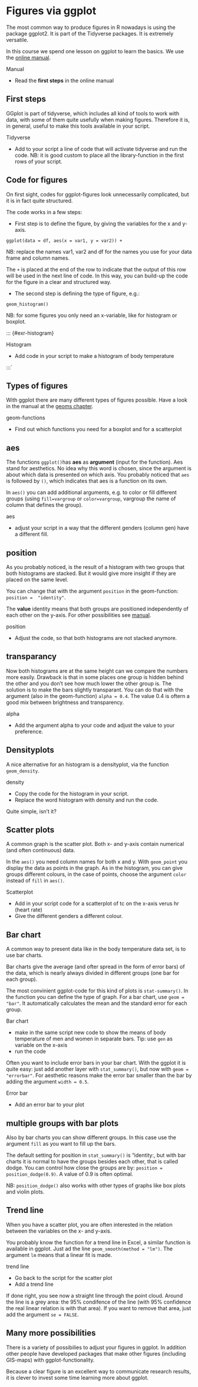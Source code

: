 # Figures via ggplot

The most common way to produce figures in R nowadays is using the package ggplot2.
It is part of the Tidyverse packages.
It is extremely versatile.

In this course we spend one lesson on ggplot to learn the basics.
We use the [online manual](https://ggplot2-book.org/index.html){target="_blank"}.

::: {#exr-ggplotmanual}

Manual

* Read the **first steps** in the online manual

:::


## First steps

GGplot is part of tidyverse, which includes all kind of tools to work with data, with some of them quite usefully when making figures.
Therefore it is, in general, useful to make this tools available in your script.

::: {#exr-tidyverse}

Tidyverse

* Add to your script a line of code that will activate tidyverse and run the code. NB: it is good custom to place all the library-function in the first rows of your script.
:::


## Code for figures

On first sight, codes for ggplot-figures look unnecessarily complicated, but it is in fact quite structured.

The code works in a few steps:

* First step is to define the figure, by giving the variables for the x and y-axis.

`ggplot(data = df, aes(x = var1, y = var2)) +`

NB: replace the names var1, var2 and df for the names you use for your data frame and column names. 

The `+` is placed at the end of the row to indicate that the output of this row will be used in the next line of code.
In this way, you can build-up the code for the figure in a clear and structured way.


* The second step is defining the type of figure, e.g.:

`geom_histogram()`

NB: for some figures you only need an x-variable, like for histogram or boxplot.


::: {#exr-histogram}

Histogram

* Add code in your script to make a histogram of body temperature

:::`



## Types of figures

With ggplot there are many different types of figures possible. 
Have a look in the manual at the [geoms chapter](https://ggplot2-book.org/individual-geoms.html){target="blank"}.

::: {#exr-geomfunctions}

geom-functions

* Find out which functions you need for a boxplot and for a scatterplot

:::



## aes

The functions `ggplot()`has **aes** as **argument** (input for the function).
Aes stand for aesthetics.
No idea why this word is chosen, since the argument is about which data is presented on which axis.
You probably noticed that `aes` is followed by `()`, which indicates that aes is a function on its own.

In `aes()` you can add additional arguments, e.g. to color or fill different groups (using `fill=vargroup` or `color=vargroup`, vargroup the name of column that defines the group).


::: {#exr-aes}

aes

* adjust your script in a way that the different genders (column gen) have a different fill.

:::


## position

As you probably noticed, is the result of a histogram with two groups that both histograms are stacked.
But it would give more insight if they are placed on the same level.

You can change that with the argument `position` in the geom-function: `position =  "identity"`.

The **value** identity means that both groups are positioned independently of each other on the y-axis.
For other possibilities see [manual](https://ggplot2-book.org/layers.html?q=position#position){targeg="blank"}.


::: {#exr-position}

position

* Adjust the code, so that both histograms are not stacked anymore.
  
:::


## transparancy

Now both histograms are at the same height can we compare the numbers more easily.
Drawback is that in some places one group is hidden behind the other and you don't see how much lower the other group is.
The solution is to make the bars slightly transparant.
You can do that with the argument (also in the geom-function)  `alpha = 0.4`. 
The value 0.4 is oftern a good mix between brightness and transparency.


::: {#exr-alpha}

alpha

* Add the argument alpha to your code and adjust the value to your preference.
  
:::


## Densityplots

A nice alternative for an histogram is a densityplot, via the function `geom_density`.

::: {#exr-density}

density

* Copy the code for the histogram in your script.
* Replace the word histogram with density and run the code.

:::

Quite simple, isn't it?


## Scatter plots

A common graph is the scatter plot.
Both x- and y-axis contain numerical (and often continuous) data.

In the `aes()` you need column names for both x and y.
With `geom_point` you display the data as points in the graph.
As in the histogram, you can give groups different colours, in the case of points, choose the argument `color` instead of `fill` in `aes()`.


::: {#exr-scatterplot}

Scatterplot

* Add in your script code for a scatterplot of tc on the x-axis verus hr (heart rate)
* Give the different genders a different colour.

:::


## Bar chart

A common way to present data like in the body temperature data set, is to use bar charts.

Bar charts give the average (and ofter spread in the form of error bars) of the data, which is nearly always divided in different groups (one bar for each group).

The most convinient ggplot-code for this kind of plots is `stat-summary()`.
In the function you can define the type of graph. 
For a bar chart, use `geom = "bar"`.
It automatically calculates the mean and the standard error for each group.


::: {#exr-barchart}

Bar chart

* make in the same script new code to show the means of body temperature of men and women in separate bars. Tip: use `gen` as variable on the x-axis
* run the code

:::

Often you want to include error bars in your bar chart.
With the ggplot it is quite easy: just add another layer with `stat_summary()`, but now with `geom = "errorbar"`.
For aesthetic reasons make the error bar smaller than the bar by adding the argument `width = 0.5`.


::: {#exr-errorbars}

Error bar

* Add an error bar to your plot

:::



## multiple groups with bar plots

Also by bar charts you can show different groups.
In this case use the argument `fill` as you want to fill up the bars.

The default setting for position in `stat_summary()` is "identity:, but with bar charts it is normal to have the groups besides each other, that is called dodge. 
You can control how close the groups are by: `position = position_dodge(0.9)`.
A value of 0.9 is often optimal.

NB: `position_dodge()` also works with other types of graphs like box plots and violin plots.


## Trend line

When you have a scatter plot, you are often interested in the relation between the variables on the x- and y-axis.

You probably know the function for a trend line in Excel, a similar function is available in ggplot.
Just ad the line `geom_smooth(method = "lm")`.
The argument `lm` means that a linear fit is made.


::: {#exr-trendline}

trend line

* Go back to the script for the scatter plot
* Add a trend line


:::


If done right, you see now a straight line through the point cloud.
Around the line is a grey area: the 95% condifence of the line (with 95% confidence the real linear relation is with that area).
If you want to remove that area, just add the argument `se = FALSE`.


## Many more possibilities

There is a variety of possibilies to adjust your figures in ggplot. 
In addition other people have developed packages that make other figures (including GIS-maps) with ggplot-functionality.

Because a clear figure is an excellent way to communicate research results, it is clever to invest some time learning more about ggplot.
